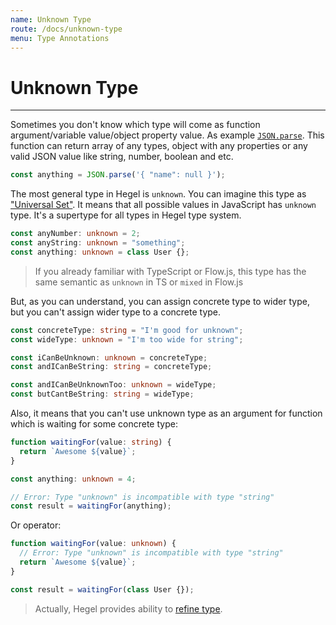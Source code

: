 ```yaml
---
name: Unknown Type
route: /docs/unknown-type
menu: Type Annotations
---
```


# Unknown Type

---

Sometimes you don't know which type will come as function argument/variable value/object property value.
As example [`JSON.parse`](https://developer.mozilla.org/ru/docs/Web/JavaScript/Reference/Global_Objects/JSON/parse). This function can return array of any types, object with any properties or any valid JSON value like string, number, boolean and etc.

```typescript
const anything = JSON.parse('{ "name": null }');
```

The most general type in Hegel is `unknown`. You can imagine this type as ["Universal Set"](https://en.wikipedia.org/wiki/Universal_set). It means that all possible values in JavaScript has `unknown` type. It's a supertype for all types in Hegel type system.

```typescript
const anyNumber: unknown = 2;
const anyString: unknown = "something";
const anything: unknown = class User {};
```

> If you already familiar with TypeScript or Flow.js, this type has the same semantic as `unknown` in TS or `mixed` in Flow.js

But, as you can understand, you can assign concrete type to wider type, but you can't assign wider type to a concrete type.

```typescript
const concreteType: string = "I'm good for unknown";
const wideType: unknown = "I'm too wide for string";

const iCanBeUnknown: unknown = concreteType;
const andICanBeString: string = concreteType;

const andICanBeUnknownToo: unknown = wideType;
const butCantBeString: string = wideType;
```

Also, it means that you can't use unknown type as an argument for function which is waiting for some concrete type:

```typescript
function waitingFor(value: string) {
  return `Awesome ${value}`;
}

const anything: unknown = 4;

// Error: Type "unknown" is incompatible with type "string"
const result = waitingFor(anything);
```

Or operator:

```typescript
function waitingFor(value: unknown) {
  // Error: Type "unknown" is incompatible with type "string"
  return `Awesome ${value}`;
}

const result = waitingFor(class User {});
```

> Actually, Hegel provides ability to [refine type](/docs/type-refinement).
